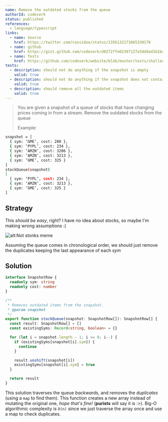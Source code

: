 ```yaml
---
name: Remove the outdated stocks from the queue
authorId: codeserk
status: published
references:
  - language/typescript
links:
  - name: Source
    href: https://twitter.com/cassidoo/status/1356132171665330176
  - name: github
    href: https://gist.github.com/codeserk/d0272ffe02397127e3dddad1b1bdd281
  - name: Tests
    href: https://github.com/codeserk/website/blob/master/tests/challenge/remove-the-outdated-stocks-from-the-queue.spec.ts
tests:
  - description: should not do anything if the snapshot is empty
    valid: true
  - description: should not do anything if the snapshot does not contain outdated items
    valid: true
  - description: should remove all the outdated items
    valid: true
---
```


> You are given a snapshot of a queue of stocks that have changing prices coming in from a stream. Remove the outdated stocks from the queue
>
> Example:

```bash
snapshot = [
  { sym: ‘GME’, cost: 280 },
  { sym: ‘PYPL’, cost: 234 },
  { sym: ‘AMZN’, cost: 3206 },
  { sym: ‘AMZN’, cost: 3213 },
  { sym: ‘GME’, cost: 325 }
]
stockQueue(snapshot)
[
  { sym: ‘PYPL’, cost: 234 },
  { sym: ‘AMZN’, cost: 3213 },
  { sym: ‘GME’, cost: 325 }
]
```

## Strategy

This _should be easy_, right? I have no idea about stocks, so maybe I'm making wrong assumptions :(

![alt:Not stonks meme](/image/challenge/remove-the-outdated-stocks-from-the-queue/not-stonks.jpg)

Assuming the queue comes in chronological order, we should just remove the duplicates keeping the last appearance of each _sym_

## Solution

```ts
interface SnapshotRow {
  readonly sym: string
  readonly cost: number
}

/**
 * Removes outdated items from the snapshot.
 * @param snapshot
 */
export function stockQueue(snapshot: SnapshotRow[]): SnapshotRow[] {
  const result: SnapshotRow[] = []
  const existingSyms: Record<string, boolean> = {}

  for (let i = snapshot.length - 1; i >= 0; i--) {
    if (existingSyms[snapshot[i].sym]) {
      continue
    }

    result.unshift(snapshot[i])
    existingSyms[snapshot[i].sym] = true
  }

  return result
}
```

This solution traverses the queue _backwards_, and removes the _duplicates_ (using a `map` to find them). This function creates a new array instead of mutating the original one, _hope that's fine!_ (**purists** will say it is :>). Big-O algorithmic complexity is `O(n)` since we just traverse the array once and use a map to check duplicates.
